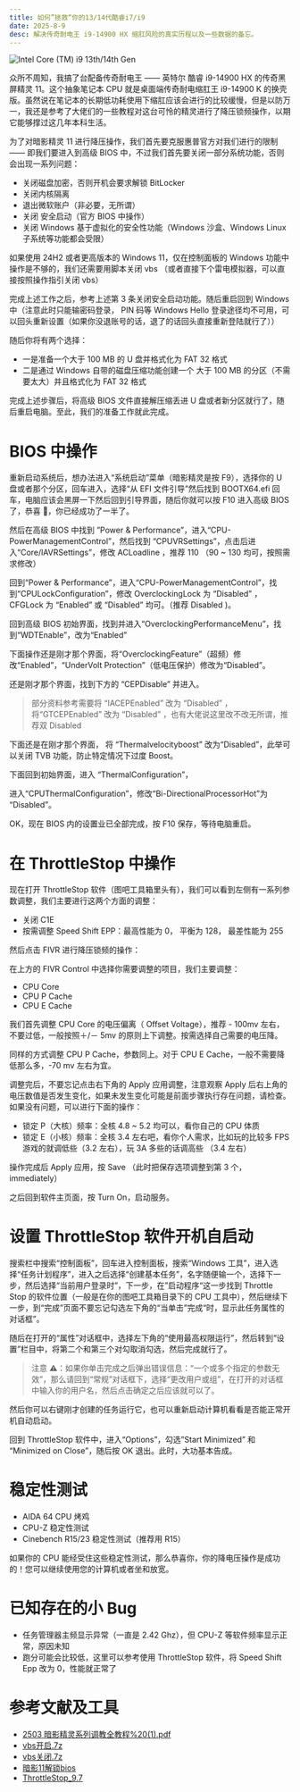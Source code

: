 ```yaml
---
title: 如何”拯救“你的13/14代酷睿i7/i9
date: 2025-8-9
desc: 解决传奇耐电王 i9-14900 HX 缩肛风险的真实历程以及一些数据的备忘。
---
```


![Intel Core (TM) i9 13th/14th Gen](/static/i9.webp)

众所不周知，我搞了台配备传奇耐电王 —— 英特尔 酷睿 i9-14900 HX 的传奇黑屏精灵 11。这个抽象笔记本 CPU 就是桌面端传奇耐电缩肛王 i9-14900 K 的换壳版。虽然说在笔记本的长期低功耗使用下缩肛应该会进行的比较缓慢，但是以防万一，我还是参考了大佬们的一些教程对这台可怜的精灵进行了降压锁频操作，以期它能够撑过这几年本科生活。

为了对暗影精灵 11 进行降压操作，我们首先要克服惠普官方对我们进行的限制 —— 即我们要进入到高级 BIOS 中，不过我们首先要关闭一部分系统功能，否则会出现一系列问题：

- 关闭磁盘加密，否则开机会要求解锁 BitLocker
- 关闭内核隔离
- 退出微软账户（非必要，无所谓）
- 关闭 安全启动（官方 BIOS 中操作）
- 关闭 Windows 基于虚拟化的安全性功能（Windows 沙盒、Windows Linux 子系统等功能都会受限）

如果使用 24H2 或者更高版本的 Windows 11，仅在控制面板的 Windows 功能中操作是不够的，我们还需要用脚本关闭 vbs （或者直接下个雷电模拟器，可以直接按照操作指引关闭 vbs）

完成上述工作之后，参考上述第 3 条关闭安全启动功能。随后重启回到 Windows 中（注意此时只能输密码登录， PIN 码等 Windows Hello 登录途径均不可用，可以回头重新设置（如果你没退账号的话，退了的话回头直接重新登陆就行了））

随后你将有两个选择：

- 一是准备一个大于 100 MB 的 U 盘并格式化为 FAT 32 格式
- 二是通过 Windows 自带的磁盘压缩功能创建一个 大于 100 MB 的分区（不需要太大）并且格式化为 FAT 32 格式

完成上述步骤后，将高级 BIOS 文件直接解压缩丢进 U 盘或者新分区就行了，随后重启电脑。至此，我们的准备工作就此完成。

# BIOS 中操作

重新启动系统后，想办法进入“系统启动”菜单（暗影精灵是按 F9），选择你的 U 盘或者那个分区，回车进入，选择“从 EFI 文件引导”然后找到 BOOTX64.efi 回车，电脑应该会黑屏一下然后回到引导界面，随后你就可以按 F10 进入高级 BIOS 了，恭喜 🎉，你已经成功了一半了。

然后在高级 BIOS 中找到 ”Power & Performance”，进入“CPU-PowerManagementControl”，然后找到 “CPUVRSettings”，点击后进入“Core/lAVRSettings”，修改 ACLoadline ，推荐 110 （90 ~ 130 均可，按照需求修改）

回到“Power & Performance”，进入“CPU-PowerManagementControl”，找到“CPULockConfiguration”，修改 OverclockingLock 为 “Disabled” ，CFGLock 为 “Enabled” 或 “Disabled” 均可。（推荐 Disabled )。

回到高级 BIOS 初始界面，找到并进入“OverclockingPerformanceMenu”，找到“WDTEnable”，改为“Enabled”

下面操作还是刚才那个界面，将“OverclockingFeature”（超频）修改“Enabled”，“UnderVolt
Protection”（低电压保护）修改为“Disabled”。

还是刚才那个界面，找到下方的 “CEPDisable” 并进入。

> 部分资料参考需要将 “IACEPEnabled” 改为 “Disabled” ，将“GTCEPEnabled” 改为 “Disabled” ，也有大佬说这里改不改无所谓，推荐双 Disabled

下面还是在刚才那个界面， 将 “Thermalvelocityboost” 改为“Disabled”，此举可以关闭 TVB 功能，防止特定情况下过度 Boost。

下面回到初始界面，进入 “ThermalConfiguration”，

进入“CPUThermalConfiguration”，修改“Bi-DirectionalProcessorHot”为 “Disabled”。

OK，现在 BIOS 内的设置业已全部完成，按 F10 保存，等待电脑重启。

# 在 ThrottleStop 中操作

现在打开 ThrottleStop 软件（图吧工具箱里头有），我们可以看到左侧有一系列参数调整，我们主要进行这两个方面的调整：

- 关闭 C1E
- 按需调整 Speed Shift EPP：最高性能为 0， 平衡为 128， 最差性能为 255

然后点击 FIVR 进行降压锁频的操作：

在上方的 FIVR Control 中选择你需要调整的项目，我们主要调整：

- CPU Core
- CPU P Cache
- CPU E Cache

我们首先调整 CPU Core 的电压偏离（ Offset Voltage），推荐 - 100mv 左右，不要过低，一般按照＋/－ 5mv 的原则上下调整。按需选择自己需要的电压降。

同样的方式调整 CPU P Cache，参数同上。对于 CPU E Cache，一般不需要降低那么多，-70 mv 左右为宜。

调整完后，不要忘记点击右下角的 Apply 应用调整，注意观察 Apply 后右上角的电压数值是否发生变化，如果未发生变化可能是前面步骤执行存在问题，请检查。如果没有问题，可以进行下面的操作：

- 锁定 P（大核）频率：全核 4.8 ~ 5.2 均可以，看你自己的 CPU 体质
- 锁定 E（小核）频率：全核 3.4 左右吧，看你个人需求，比如玩的比较多 FPS 游戏的就调低些（3.2 左右），玩 3A 多些的话调高些 （3.4 左右）

操作完成后 Apply 应用，按 Save （此时把保存选项调整到第 3 个，immediately）

之后回到软件主页面，按 Turn On，启动服务。

# 设置 ThrottleStop 软件开机自启动

搜索栏中搜索“控制面板”，回车进入控制面板，搜索“Windows 工具”，进入选择“任务计划程序”，进入之后选择“创建基本任务”，名字随便输一个，选择下一步，然后选择“当前用户登录时”，下一步，在”启动程序“这一步找到 Throttle Stop 的软件位置（一般是在你的图吧工具箱目录下的 CPU 工具中），然后继续下一步，到“完成”页面不要忘记勾选左下角的“当单击”完成“时，显示此任务属性的对话框”。

随后在打开的“属性”对话框中，选择左下角的“使用最高权限运行”，然后转到“设置”栏目中，将第二个和第三个对勾取消勾选，然后完成就行了。

> 注意 ⚠：如果你单击完成之后弹出错误信息：“一个或多个指定的参数无效”，那么请回到“常规”对话框下，选择“更改用户或组”，在打开的对话框中输入你的用户名，然后点击确定之后应该就可以了。

然后你可以右键刚才创建的任务运行它，也可以重新启动计算机看看是否能正常开机自动启动。

回到 ThrottleStop 软件中，进入“Options”，勾选”Start Minimized” 和 “Minimized on Close”，随后按 OK 退出。此时，大功基本告成。

# 稳定性测试

- AIDA 64 CPU 烤鸡
- CPU-Z 稳定性测试
- Cinebench R15/23 稳定性测试（推荐用 R15）

如果你的 CPU 能经受住这些稳定性测试，那么恭喜你，你的降电压操作是成功的！您可以继续使用您的计算机或者坐和放宽。

# 已知存在的小 Bug

- 任务管理器主频显示异常（一直是 2.42 Ghz），但 CPU-Z 等软件频率显示正常，原因未知
- 跑分可能会比较低，这里可以参考使用 ThrottleStop 软件，将 Speed Shift Epp 改为 0，性能就正常了

# 参考文献及工具

- [2503 暗影精灵系列调教全教程%20(1).pdf](<https://cdn.huster.fun/static/documents/2503暗影精灵系列调教全教程%20(1).pdf>)
- [vbs开启.7z](https://cdn.huster.fun/static/tools/vbs开启.7z)
- [vbs关闭.7z](https://cdn.huster.fun/static/tools/vbs关闭.7z)
- [暗影11解锁bios](https://cdn.huster.fun/static/tools/暗影11解锁bios.zip)
- [ThrottleStop_9.7](https://techpowerup.com/download/techpowerup-throttlestop/)
